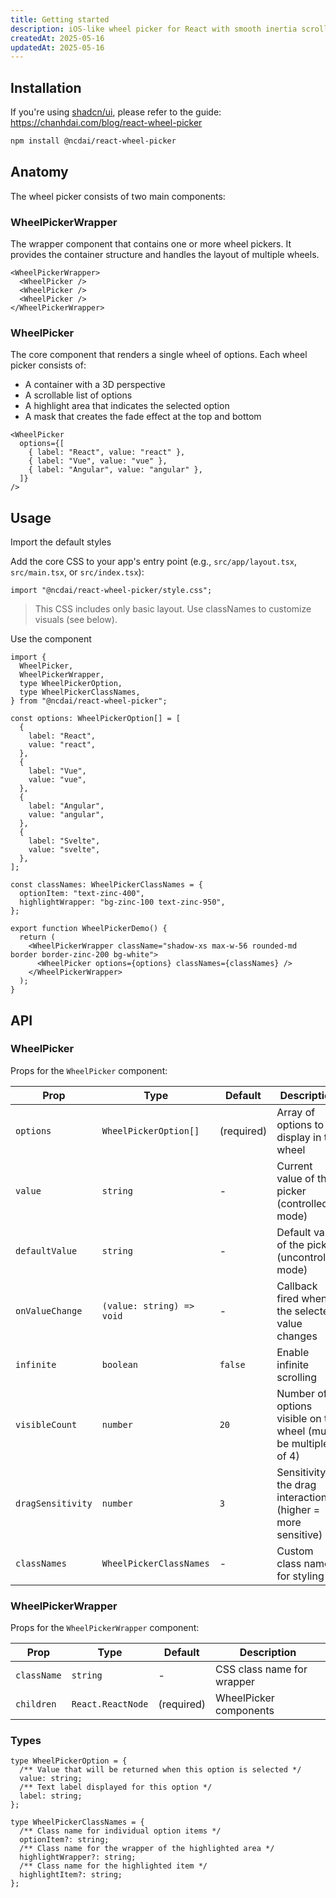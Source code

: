 ```yaml
---
title: Getting started
description: iOS-like wheel picker for React with smooth inertia scrolling and infinite loop support.
createdAt: 2025-05-16
updatedAt: 2025-05-16
---
```


## Installation

If you're using [shadcn/ui](https://ui.shadcn.com), please refer to the guide: https://chanhdai.com/blog/react-wheel-picker

```bash
npm install @ncdai/react-wheel-picker
```

## Anatomy

The wheel picker consists of two main components:

### WheelPickerWrapper

The wrapper component that contains one or more wheel pickers. It provides the container structure and handles the layout of multiple wheels.

```tsx
<WheelPickerWrapper>
  <WheelPicker />
  <WheelPicker />
  <WheelPicker />
</WheelPickerWrapper>
```

### WheelPicker

The core component that renders a single wheel of options. Each wheel picker consists of:

- A container with a 3D perspective
- A scrollable list of options
- A highlight area that indicates the selected option
- A mask that creates the fade effect at the top and bottom

```tsx
<WheelPicker
  options={[
    { label: "React", value: "react" },
    { label: "Vue", value: "vue" },
    { label: "Angular", value: "angular" },
  ]}
/>
```

## Usage

<Steps>

<Step>Import the default styles</Step>

Add the core CSS to your app's entry point (e.g., `src/app/layout.tsx`, `src/main.tsx`, or `src/index.tsx`):

```tsx
import "@ncdai/react-wheel-picker/style.css";
```

> This CSS includes only basic layout. Use classNames to customize visuals (see below).

<Step>Use the component</Step>

```tsx
import {
  WheelPicker,
  WheelPickerWrapper,
  type WheelPickerOption,
  type WheelPickerClassNames,
} from "@ncdai/react-wheel-picker";

const options: WheelPickerOption[] = [
  {
    label: "React",
    value: "react",
  },
  {
    label: "Vue",
    value: "vue",
  },
  {
    label: "Angular",
    value: "angular",
  },
  {
    label: "Svelte",
    value: "svelte",
  },
];

const classNames: WheelPickerClassNames = {
  optionItem: "text-zinc-400",
  highlightWrapper: "bg-zinc-100 text-zinc-950",
};

export function WheelPickerDemo() {
  return (
    <WheelPickerWrapper className="shadow-xs max-w-56 rounded-md border border-zinc-200 bg-white">
      <WheelPicker options={options} classNames={classNames} />
    </WheelPickerWrapper>
  );
}
```

</Steps>

## API

### WheelPicker

Props for the `WheelPicker` component:

| Prop              | Type                      | Default    | Description                                                    |
| ----------------- | ------------------------- | ---------- | -------------------------------------------------------------- |
| `options`         | `WheelPickerOption[]`     | (required) | Array of options to display in the wheel                       |
| `value`           | `string`                  | -          | Current value of the picker (controlled mode)                  |
| `defaultValue`    | `string`                  | -          | Default value of the picker (uncontrolled mode)                |
| `onValueChange`   | `(value: string) => void` | -          | Callback fired when the selected value changes                 |
| `infinite`        | `boolean`                 | `false`    | Enable infinite scrolling                                      |
| `visibleCount`    | `number`                  | `20`       | Number of options visible on the wheel (must be multiple of 4) |
| `dragSensitivity` | `number`                  | `3`        | Sensitivity of the drag interaction (higher = more sensitive)  |
| `classNames`      | `WheelPickerClassNames`   | -          | Custom class names for styling                                 |

### WheelPickerWrapper

Props for the `WheelPickerWrapper` component:

| Prop        | Type              | Default    | Description                |
| ----------- | ----------------- | ---------- | -------------------------- |
| `className` | `string`          | -          | CSS class name for wrapper |
| `children`  | `React.ReactNode` | (required) | WheelPicker components     |

### Types

```tsx
type WheelPickerOption = {
  /** Value that will be returned when this option is selected */
  value: string;
  /** Text label displayed for this option */
  label: string;
};

type WheelPickerClassNames = {
  /** Class name for individual option items */
  optionItem?: string;
  /** Class name for the wrapper of the highlighted area */
  highlightWrapper?: string;
  /** Class name for the highlighted item */
  highlightItem?: string;
};
```
